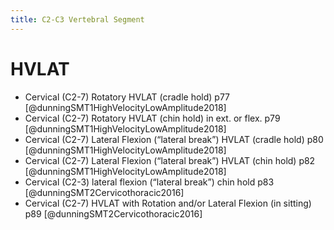 ```yaml
---
title: C2-C3 Vertebral Segment
---
```



# HVLAT

- Cervical (C2-7) Rotatory HVLAT (cradle hold) p77 [@dunningSMT1HighVelocityLowAmplitude2018]
- Cervical (C2-7) Rotatory HVLAT (chin hold) in ext. or flex. p79 [@dunningSMT1HighVelocityLowAmplitude2018]
- Cervical (C2-7) Lateral Flexion ("lateral break") HVLAT (cradle hold) p80 [@dunningSMT1HighVelocityLowAmplitude2018]
- Cervical (C2-7) Lateral Flexion ("lateral break") HVLAT (chin hold) p82 [@dunningSMT1HighVelocityLowAmplitude2018]
- Cervical (C2-3) lateral flexion ("lateral break") chin hold p83 [@dunningSMT2Cervicothoracic2016]
- Cervical (C2-7) HVLAT with Rotation and/or Lateral Flexion (in sitting) p89 [@dunningSMT2Cervicothoracic2016]